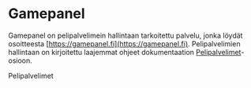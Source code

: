 # Gamepanel

Gamepanel on pelipalvelimein hallintaan tarkoitettu palvelu, jonka löydät osoitteesta [https://gamepanel.fi](https://gamepanel.fi). Pelipalvelimien hallintaan on kirjoitettu laajemmat ohjeet dokumentaation [Pelipalvelimet](/game-servers)-osioon.

<Link to="/game" className="bg-primary text-white/90 hover:text-white hover:scale-105 hover:no-underline transition-all p-2 px-4 inline-block rounded-lg"><Icon icon={["fas", "gamepad-alt"]} fixedWidth className="me-2"/>Pelipalvelimet</Link>

